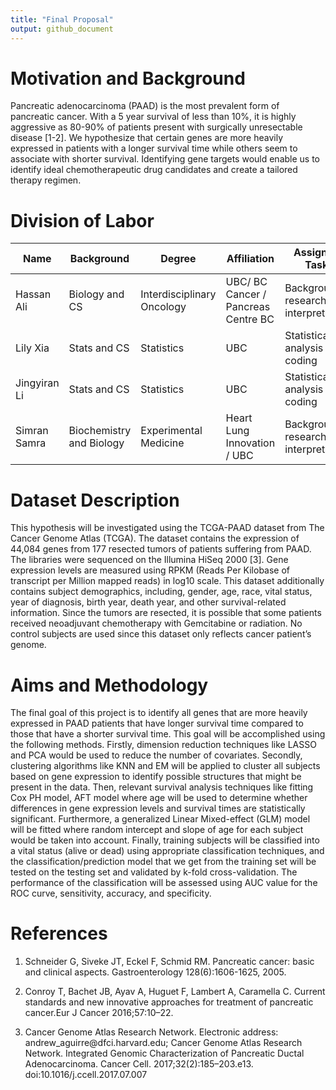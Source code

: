 ```yaml
---
title: "Final Proposal"
output: github_document
---
```


# **Motivation and Background**

Pancreatic adenocarcinoma (PAAD) is the most prevalent form of pancreatic cancer. With a 5 year survival of less than 10%, it is highly aggressive as 80-90% of patients present with surgically unresectable disease [1-2]. We hypothesize that certain genes are more heavily expressed in patients with a longer survival time while others seem to associate with shorter survival. Identifying gene targets would enable us to identify ideal chemotherapeutic drug candidates and create a tailored therapy regimen. 

# **Division of Labor**

| Name | Background | Degree | Affiliation | Assigned Task |
| -----| ----------| --------| ------------| ------------|
| Hassan Ali| Biology and CS  | Interdisciplinary Oncology | UBC/ BC Cancer / Pancreas Centre BC | Background research and interpretation  |
| Lily Xia | Stats and CS | Statistics | UBC | Statistical analysis and coding |
| Jingyiran Li | Stats and CS | Statistics | UBC | Statistical analysis and coding |
|Simran Samra | Biochemistry and Biology | Experimental Medicine  | Heart Lung Innovation / UBC | Background research and interpretation |

# **Dataset Description**

This hypothesis will be investigated using the TCGA-PAAD dataset from The Cancer Genome Atlas (TCGA). The dataset contains the expression of 44,084 genes from 177 resected tumors of patients suffering from PAAD. The libraries were sequenced on the Illumina HiSeq 2000 [3]. Gene expression levels are measured using RPKM (Reads Per Kilobase of transcript per Million mapped reads) in log10 scale. This dataset additionally contains subject demographics, including, gender, age, race, vital status, year of diagnosis, birth year, death year, and other survival-related information. Since the tumors are resected, it is possible that some patients received neoadjuvant chemotherapy with Gemcitabine or radiation. No control subjects are used since this dataset only reflects cancer patient’s genome. 

# **Aims and Methodology** 

The final goal of this project is to identify all genes that are more heavily expressed in PAAD patients that have longer survival time compared to those that have a shorter survival time. This goal will be accomplished using the following methods. Firstly, dimension reduction techniques like LASSO and PCA would be used to reduce the number of covariates. Secondly, clustering algorithms like KNN and EM will be applied to cluster all subjects based on gene expression to identify possible structures that might be present in the data. Then, relevant survival analysis techniques like fitting Cox PH model, AFT model where age will be used to determine whether differences in gene expression levels and survival times are statistically significant. Furthermore, a generalized Linear Mixed-effect (GLM) model will be fitted where random intercept and slope of age for each subject would be taken into account. Finally, training subjects will be classified into a vital status (alive or dead) using appropriate classification techniques, and the classification/prediction model that we get from the training set will be tested on the testing set and validated by k-fold cross-validation. The performance of the classification will be assessed using AUC value for the ROC curve, sensitivity, accuracy, and specificity. 

# **References** 

1.  Schneider G, Siveke JT, Eckel F, Schmid RM. Pancreatic cancer: basic and clinical aspects. Gastroenterology 128(6):1606-1625, 2005.

2.  Conroy  T, Bachet  JB, Ayav  A, Huguet  F, Lambert  A, Caramella  C. Current standards and new innovative approaches for treatment of pancreatic cancer.Eur J Cancer 2016;57:10–22.

3.  Cancer Genome Atlas Research Network. Electronic address: andrew_aguirre@dfci.harvard.edu; Cancer Genome Atlas Research Network. Integrated Genomic Characterization of Pancreatic Ductal Adenocarcinoma. Cancer Cell. 2017;32(2):185–203.e13. doi:10.1016/j.ccell.2017.07.007


